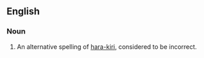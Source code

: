 ==English==

===Noun===
{{en-noun|-}}

# An alternative spelling of [[hara-kiri]], considered to be incorrect.